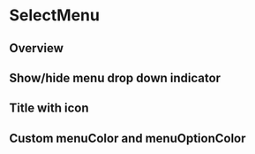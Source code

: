 
<Meta of={IndexStories} />

# SelectMenu

## Overview

<Canvas>
  <Story of={IndexStories.SelectMenu} />
</Canvas>

## Show/hide menu drop down indicator

<Canvas>
  <Story of={IndexStories.ShowHideIndicator} />
</Canvas>

## Title with icon

<Canvas>
  <Story of={IndexStories.TitleWithIcon} />
</Canvas>

## Custom menuColor and menuOptionColor

<Canvas>
  <Story of={IndexStories.WithCustomMenuAndMenuOptionColors} />
</Canvas>
